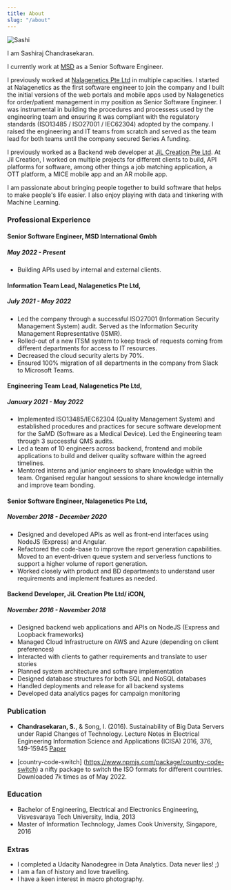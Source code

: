 ```yaml
---
title: About
slug: "/about"
---
```


![Sashi](./profile.jpg)

I am Sashiraj Chandrasekaran. 

I currently work at [MSD](https://merck.com) as a Senior Software Engineer.

I previously worked at [Nalagenetics Pte Ltd](https://nalagenetics.com) in multiple capacities. 
I started at Nalagenetics as the first software engineer to join the company and I 
built the initial versions of the web portals and mobile apps used by Nalagenetics 
for order/patient management in my position as Senior Software Engineer.
I was instrumental in building the procedures and processess used by the engineering team
and ensuring it was compliant with the regulatory standards (ISO13485 / ISO27001 / IEC62304) 
adopted by the company. I raised the engineering and IT teams from scratch and served as the team lead for 
both teams until the company secured Series A funding.

I previously worked as a Backend web developer at 
[JiL Creation Pte Ltd](https://www.sgpbusiness.com/company/Jil-Creation-Pte-Ltd). At Jil Creation, 
I worked on multiple projects for different clients to build, API platforms 
for software, among other things a job matching application, a OTT platform, 
a MICE mobile app and an AR mobile app.

I am passionate about bringing people together to build software that helps 
to make people's life easier. I also enjoy playing with data and tinkering 
with Machine Learning.


### Professional Experience

#### Senior Software Engineer, MSD International Gmbh
##### May 2022 - Present
* Building APIs used by internal and external clients.

#### Information Team Lead, Nalagenetics Pte Ltd, 
##### July 2021 - May 2022
* Led the company through a successful ISO27001 (Information Security Management System) audit. Served as the Information Security Management Representative (ISMR).
* Rolled-out of a new ITSM system to keep track of requests coming from different departments for access to IT resources. 
* Decreased the cloud security alerts by 70%.
* Ensured 100% migration of all departments in the company from Slack to Microsoft Teams. 

#### Engineering Team Lead, Nalagenetics Pte Ltd, 
##### January 2021 - May 2022
* Implemented ISO13485/IEC62304 (Quality Management System) and established procedures and practices for secure software development for the SaMD (Software as a Medical Device). Led the Engineering team through 3 successful QMS audits.
* Led a team of 10 engineers across backend, frontend and mobile applications to build and deliver quality software within the agreed timelines.
* Mentored interns and junior engineers to share knowledge within the team. Organised regular hangout sessions to share knowledge internally and improve team bonding.


#### Senior Software Engineer, Nalagenetics Pte Ltd, 
##### November 2018 - December 2020
* Designed and developed APIs as well as front-end interfaces using NodeJS (Express) and Angular.
* Refactored the code-base to improve the report generation capabilities. Moved to an event-driven queue system and serverless functions to support a higher volume of report generation.
* Worked closely with product and BD departments to understand user requirements and implement features as needed.

#### Backend Developer, JiL Creation Pte Ltd/ iCON, 
##### November 2016 - November 2018
* Designed backend web applications and APIs on NodeJS (Express and Loopback frameworks)
* Managed Cloud Infrastructure on AWS and Azure (depending on client preferences)
* Interacted with clients to gather requirements and translate to user stories
* Planned system architecture and software implementation
* Designed database structures for both SQL and NoSQL databases
* Handled deployments and release for all backend systems
* Developed data analytics pages for campaign monitoring


### Publication
* **Chandrasekaran, S.**, & Song, I. (2016). Sustainability of Big Data Servers under Rapid Changes of
Technology. Lecture Notes in Electrical Engineering Information Science and Applications (ICISA)
2016, 376, 149-15945  [Paper](https://link.springer.com/chapter/10.1007/978-981-10-0557-2_15)

* [country-code-switch] (https://www.npmjs.com/package/country-code-switch) a nifty package to switch the ISO formats for different countries. Downloaded 7k times as of May 2022.

### Education
* Bachelor of Engineering, Electrical and Electronics Engineering, Visvesvaraya Tech University, India, 2013
* Master of Information Technology, James Cook University, Singapore, 2016

### Extras
* I completed a Udacity Nanodegree in Data Analytics. Data never lies! ;)
* I am a fan of history and love travelling.
* I have a keen interest in macro photography.